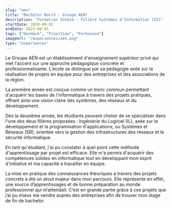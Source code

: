 ```yaml
---
slug: "aen"
title: "Bachelor Bac+3 - Groupe AEN"
description: "Formation Intech - Filière Systèmes d'Information (SI)"
startDate: 2020-09-01
endDate: 2023-08-01
tags: ["DevHack", "FinalView", "Forminove"]
imageUrl: "/experiences/aen.png"
type: "experiences"
---
```

Le Groupe AEN est un établissement d'enseignement supérieur privé qui met l'accent sur une approche pédagogique concrète et professionnalisante. L'école se distingue par sa pédagogie axée sur la réalisation de projets en équipe pour des entreprises et des associations de la région.

La première année est conçue comme un tronc commun permettant d'acquérir les bases de l'informatique à travers des projets pratiques, offrant ainsi une vision claire des systèmes, des réseaux et du développement.

Dès la deuxième année, les étudiants peuvent choisir de se spécialiser dans l'une des deux filières proposées : Ingénierie du Logiciel (IL), axée sur le développement et la programmation d'applications, ou Systèmes et Réseaux (SR), orientée vers la gestion des infrastructures des réseaux et la sécurité informatique.

En tant qu'étudiant, j'ai pu constater à quel point cette méthode d'apprentissage par projet est efficace. Elle m'a permis d'acquérir des compétences solides en informatique tout en développant mon esprit d'initiative et ma capacité à travailler en équipe.

La mise en pratique des connaissances théoriques à travers des projets concrets a été un atout majeur dans mon parcours. Elle représente en effet, une source d’apprentissages et de bonne préparation au monde professionnel qui m’attendait. C’est en grande partie grâce à ces projets que j’ai pu mieux me vendre auprès des entreprises afin de trouver mon stage de fin de bachelor.
